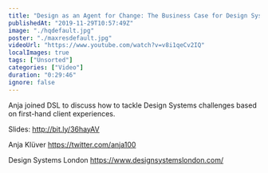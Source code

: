 ```yaml
---
title: "Design as an Agent for Change: The Business Case for Design Systems - Anja Klüver - DSL19"
publishedAt: "2019-11-29T10:57:49Z"
image: "./hqdefault.jpg"
poster: "./maxresdefault.jpg"
videoUrl: "https://www.youtube.com/watch?v=v8i1qeCv2IQ"
localImages: true
tags: ["Unsorted"]
categories: ["Video"]
duration: "0:29:46"
ignore: false
---
```


Anja joined DSL to discuss how to tackle Design Systems challenges based on first-hand client experiences.

Slides: http://bit.ly/36hayAV

Anja Klüver
https://twitter.com/anja100

Design Systems London
https://www.designsystemslondon.com/
